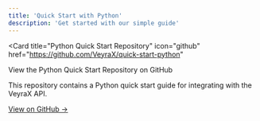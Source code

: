 ```yaml
---
title: 'Quick Start with Python'
description: 'Get started with our simple guide' 
---
```


<Card
  title="Python Quick Start Repository"
  icon="github"
  href="https://github.com/VeyraX/quick-start-python"
>
  View the Python Quick Start Repository on GitHub
</Card>

This repository contains a Python quick start guide for integrating with the VeyraX API.

[View on GitHub →](https://github.com/VeyraX/quick-start-python) 